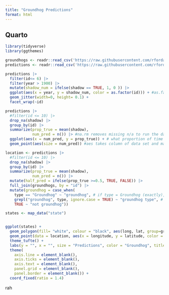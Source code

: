 ```yaml
---
title: "Groundhog Predictions"
format: html
---
```


## Quarto
```r
library(tidyverse)
library(ggthemes)
```


```r
groundhogs <- readr::read_csv('https://raw.githubusercontent.com/rfordatascience/tidytuesday/master/data/2024/2024-01-30/groundhogs.csv')
predictions <- readr::read_csv('https://raw.githubusercontent.com/rfordatascience/tidytuesday/master/data/2024/2024-01-30/predictions.csv')
```
```r
predictions |>
  filter(id<= 6) |>
  filter(year > 1900) |>
  mutate(shadow_num = ifelse(shadow == TRUE, 1, 0 )) |>
  ggplot(aes(x = year, y = shadow_num, color = as.factor(id))) + #as.factor changes to mult. colors 
  geom_jitter(width=0, height= 0.1) + 
  facet_wrap(~id)
```

```r
predictions |>
  #filter(id <= 10) |>
  drop_na(shadow) |>
  group_by(id) |>
  summarize(prop_true = mean(shadow),
            num_pred = n()) |> #na.rm removes missing n/a to run the data, shadow is a binary
  ggplot(aes(x = num_pred, y = prop_true)) + # what proportion of time does he see his shadow
  geom_point(aes(size = num_pred)) #aes takes column of data set and maps it to plot, if only 'size = 10', that doesnt need to be in aes 

```

```r
location <- predictions |>
  #filter(id <= 10) |>
  drop_na(shadow) |>
  group_by(id) |>
  summarize(prop_true = mean(shadow),
            num_pred = n()) |>
  mutate(half_pred = ifelse(prop_true >=0.5, TRUE, FALSE)) |>
  full_join(groundhogs, by = "id") |> 
  mutate(groundhog = case_when(
    type == "Groundhog" ~ "groundhog", # if type = Groundhog (exactly), set it to "groundhog"
    grepl("groundhog", type, ignore.case = TRUE) ~ "groundhog type", # if there is 'groundhog' anywhere, ignore all exacts, set it to "groundhog type"
    TRUE ~ "not groundhog"))
```

```r
states <- map_data("state")


ggplot(states) +
  geom_polygon(fill= "white", colour = "black", aes(long, lat, group=group)) +
  geom_point(data = location, aes(x = longitude, y = latitude, color = groundhog, size = num_pred)) +
  theme_tufte() +
  labs(y = "", x = "", size = "Predictions", color = "Groundhog", title = "Groundhogs Across America") +
  theme(
    axis.line = element_blank(),
    axis.ticks = element_blank(),
    axis.text = element_blank(),
    panel.grid = element_blank(),
    panel.border = element_blank()) +
  coord_fixed(ratio = 1.4) 
```

rah

